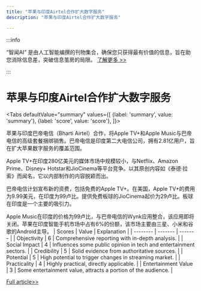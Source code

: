 ```yaml
---
title: "苹果与印度Airtel合作扩大数字服务"
description: "苹果与印度Airtel合作扩大数字服务"

---
```



:::info

“智闻AI“ 是由人工智能编撰的刊物集合，确保您只获得最有价值的信息，旨在助您消除信息差，突破信息茧房的局限。  [了解更多 >>](/)

:::

# 苹果与印度Airtel合作扩大数字服务


<Tabs
	defaultValue="summary"
	values={[
	{label: 'summary', value: 'summary'},
	{label: 'score', value: 'score'},
]}>
<TabItem value="summary">


苹果与印度巴帝电信（Bharti Airtel）合作，将Apple TV+和Apple Music与巴帝电信的高级套餐捆绑销售。巴帝电信是印度第二大电信公司，拥有2.81亿用户，旨在扩大苹果数字服务的覆盖范围。

Apple TV+在印度280亿美元的媒体市场中规模较小，与Netflix、Amazon Prime、Disney+ Hotstar和JioCinema等平台竞争。以其原创内容如《泰德·拉索》而闻名，它以内部制作的内容脱颖而出。

巴帝电信计划宣布新的资费，包括免费的Apple TV+。在美国，Apple TV+的费用为9.99美元，在印度为99卢比。提供免费板球的JioCinema起价为29卢比。板球在印度是一个主要的吸引力。

Apple Music在印度的价格为99卢比，与巴帝电信的Wynk应用整合，该应用即将关闭。苹果在印度智能手机市场中占有6%的份额，该市场主要由三星、小米和谷歌的Android主导。
</TabItem>
<TabItem value="score">
	| Scores     | Value   | Explanation |
	| -------- | ------- | ------- |
	| Objectivity  | 6    | Comprehensive reporting with in-depth analysis.    |
	| Social Impact | 4     | Influences some public opinion in tech and entertainment sectors.    |
	| Credibility    | 5    | Solid evidence from authoritative sources.    |
	| Potential    | 5    | High potential to trigger changes in streaming market.    |
	| Practicality    | 4    | Highly practical, directly applicable.    |
	| Entertainment Value    | 3    | Some entertainment value, attracts a portion of the audience.    |
</TabItem>
</Tabs>

[Full article>>](https://www.cnbc.com/2024/08/28/apple-eyes-bigger-slice-of-indias-streaming-market-with-airtel-deal.html)
